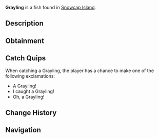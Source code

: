 {{FishInfobox
|image          = Grayling.png
|rarity         = Common
|sea            = First Sea
|location       = [[Snowcap Island]]
|sublocation    = Freshwater
|sources        = Fishing Rod
|radar_location = 
|xp             = 100
|weather        = Foggy
|time           = Day
|season         = Spring, Summer
|bait           = Insect
|base_weight    = 2
|base_value     = 80
|weight_range   = 1.5
|base_chance    = 75
|base_resil     = 70
}}
'''Grayling''' is a {{Rarity|Common}} fish found in [[Snowcap Island]].

== Description ==
{{Description|An interesting, cold-water fish with shimmering silver scales and a signature large, colourful dorsal fin. It is known for it's beauty and its agile swimming behaviour. The Grayling is often found in Snowcap Pond during the day, but it can rarely be found at night.|Bestiary Entry}}

== Obtainment ==
{{Description|Found in Snowcap Pond during the day.|Bestiary Hint}}
{{Fish Availability|
Snowcap Island/Freshwater Pond
|top_rods      = 
Leviathan's Fang Rod\424547.69\0;
Free Spirit Rod\412599.14\22259.1;
Trident Rod\400254.29\17851.75;
Azure Of Lagoon\368380.64\24716.45;
No-Life Rod\357233.47\25351.45;
Flimsy Rod\251795.57\21882.15;
Training Rod\254545.45\25000;
Rod Of The Eternal King\326313.62\18957.74;
Nocturnal Rod\158025.33\131928.9;
Egg Rod\326893.34\28588.9;
Wildflower Rod\319131.57\27913;
Verdant Shear Rod\317878.3\27779.72;
Brother's Rod\315650.37\26996.23;
Resourceful Rod\281379.86\24132.28;
Astralhook Rod\347997.04\0;
Seraphic Rod\346576.77\25155.66;
Ethereal Prism Rod\341914.52\0;
Challenger's Rod\337586.38\24989.59;
Rod Of The Forgotten Fang\334757.8\22972.73;
Blazebringer Rod\334638.39\26125.07;
Rod Of The Exalted One\329063.98\19601.49;
Rod Of The Depths\321581.28\20868.53;
Zeus Rod\316205.05\25938.82;
Depthseeker Rod\293395.64\25143.82;
Volcanic Rod\283690.43\25328.58;
Avalanche Rod\266378.8\22870.27;
Steady Rod\130536.54\10400.67
|recommended   = Trident Rod
}}

== Catch Quips ==
When catching a Grayling, the player has a chance to make one of the following exclamations:
* A Grayling!
* I caught a Grayling!
* Oh, a Grayling!

== Change History ==
{{Change History|{{subst:Current Version}}}}

== Navigation ==
{{Fish Navbox|Snowcap Island}}